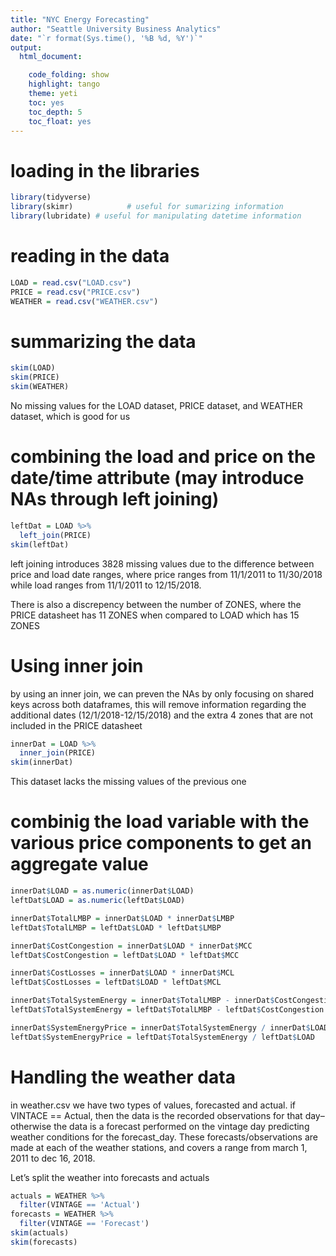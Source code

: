 ```yaml
---
title: "NYC Energy Forecasting"
author: "Seattle University Business Analytics"
date: "`r format(Sys.time(), '%B %d, %Y')`"
output: 
  html_document:

    code_folding: show
    highlight: tango
    theme: yeti
    toc: yes
    toc_depth: 5
    toc_float: yes
---
```

 
# loading in the libraries
```r
library(tidyverse)
library(skimr)            # useful for sumarizing information
library(lubridate) # useful for manipulating datetime information
```

# reading in the data

```r
LOAD = read.csv("LOAD.csv")
PRICE = read.csv("PRICE.csv")
WEATHER = read.csv("WEATHER.csv")
```

# summarizing the data

```r
skim(LOAD)
skim(PRICE)
skim(WEATHER)
```

No missing values for the LOAD dataset, PRICE dataset, and WEATHER dataset, which is good for us

# combining the load and price on the date/time attribute (may introduce NAs through left joining)

```r
leftDat = LOAD %>% 
  left_join(PRICE)
skim(leftDat)
```

left joining introduces 3828 missing values due to the difference between price and load date ranges, where price ranges from 11/1/2011 to 11/30/2018 while load ranges from 11/1/2011 to 12/15/2018. 

There is also a discrepency between the number of ZONES, where the PRICE datasheet has 11 ZONES when compared to LOAD which has 15 ZONES

# Using inner join

by using an inner join, we can preven the NAs by only focusing on shared keys across both dataframes, this will remove information regarding the additional dates (12/1/2018-12/15/2018) and the extra 4 zones that are not included in the PRICE datasheet

```r
innerDat = LOAD %>% 
  inner_join(PRICE)
skim(innerDat)
```

This dataset lacks the missing values of the previous one

# combinig the load variable with the various price components to get an aggregate value

```r
innerDat$LOAD = as.numeric(innerDat$LOAD)
leftDat$LOAD = as.numeric(leftDat$LOAD)

innerDat$TotalLMBP = innerDat$LOAD * innerDat$LMBP
leftDat$TotalLMBP = leftDat$LOAD * leftDat$LMBP

innerDat$CostCongestion = innerDat$LOAD * innerDat$MCC
leftDat$CostCongestion = leftDat$LOAD * leftDat$MCC

innerDat$CostLosses = innerDat$LOAD * innerDat$MCL
leftDat$CostLosses = leftDat$LOAD * leftDat$MCL

innerDat$TotalSystemEnergy = innerDat$TotalLMBP - innerDat$CostCongestion - innerDat$CostLosses
leftDat$TotalSystemEnergy = leftDat$TotalLMBP - leftDat$CostCongestion - leftDat$CostLosses

innerDat$SystemEnergyPrice = innerDat$TotalSystemEnergy / innerDat$LOAD
leftDat$SystemEnergyPrice = leftDat$TotalSystemEnergy / leftDat$LOAD
```

# Handling the weather data

in weather.csv we have two types of values, forecasted and actual. if VINTACE == Actual, then the data is the recorded observations for that day--otherwise the data is a forecast performed on the vintage day predicting weather conditions for the forecast_day. These forecasts/observations are made at each of the weather stations, and covers a range from march 1, 2011 to dec 16, 2018.

Let's split the weather into forecasts and actuals

```r
actuals = WEATHER %>% 
  filter(VINTAGE == 'Actual')
forecasts = WEATHER %>% 
  filter(VINTAGE == 'Forecast')
skim(actuals)
skim(forecasts)
```
